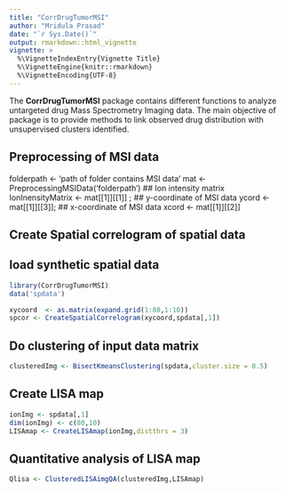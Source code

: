 ```yaml
---
title: "CorrDrugTumorMSI"
author: "Mridula Prasad"
date: "`r Sys.Date()`"
output: rmarkdown::html_vignette
vignette: >
  %\VignetteIndexEntry{Vignette Title}
  %\VignetteEngine{knitr::rmarkdown}
  %\VignetteEncoding{UTF-8}
---
```


The **CorrDrugTumorMSI** package contains different functions to analyze untargeted drug Mass Spectrometry Imaging data. The main objective of package is to provide methods to link observed drug distribution with unsupervised clusters identified. 


## Preprocessing of MSI data

folderpath <- 'path of folder contains MSI data'
mat <- PreprocessingMSIData('folderpath')
## Ion intensity matrix
IonInensityMatrix   <- mat[[1]][[1]] ;
## y-coordinate of MSI data
ycord               <- mat[[1]][[3]]; 
## x-coordinate of MSI data
xcord               <- mat[[1]][[2]]



## Create Spatial correlogram of spatial data 

## load synthetic spatial data

```r
library(CorrDrugTumorMSI)
data('spdata')

xycoord  <- as.matrix(expand.grid(1:80,1:10))
spcor <- CreateSpatialCorrelogram(xycoord,spdata[,1])

```

## Do clustering of input data matrix

```r
clusteredImg <- BisectKmeansClustering(spdata,cluster.size = 0.5)

```

## Create LISA map

```r
ionImg <- spdata[,1]
dim(ionImg) <- c(80,10)
LISAmap <- CreateLISAmap(ionImg,distthrs = 3)

```

## Quantitative analysis of LISA map 

```r
Qlisa <- ClusteredLISAimgQA(clusteredImg,LISAmap)

```


